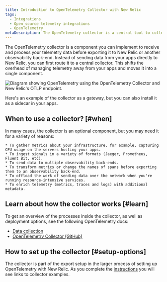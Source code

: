 ```yaml
---
title: Introduction to OpenTelemetry Collector with New Relic
tags:
  - Integrations
  - Open source telemetry integrations
  - OpenTelemetry
metaDescription: The OpenTelemetry collector is a central tool to collect, process, and export your telemetry.
---
```


The OpenTelemetry collector is a component you can implement to receive and process your telemetry data before exporting it to New Relic or another observability back-end. Instead of sending data from your apps directly to New Relic, you can first route it to a central collector. This shifts the overhead of managing telemetry away from your apps and moves it into a single component.

![Diagram showing OpenTelemetry using the OpenTelemetry Collector and New Relic's OTLP endpoint.](./images/native_otlp_with_collector.png "Diagram of OTLP with collector")

<figcaption>
Here's an example of the collector as a gateway, but you can also install it as a sidecar in your apps.
</figcaption>

## When to use a collector? [#when]

In many cases, the collector is an optional component, but you may need it for a variety of reasons:

    * To gather metrics about your infrastructure, for example, capturing CPU usage on the servers hosting your apps.
    * To ingest signals in a variety of formats (Jaeger, Prometheus, Fluent Bit, etc).
    * To send data to multiple observability back-ends.
    * To transform metrics or change the names of spans before exporting them to an observability back-end.
    * To offload the work of sending data over the network when you're running resource-intensive services.
    * To enrich telemetry (metrics, traces and logs) with additional metadata.

## Learn about how the collector works [#learn]

To get an overview of the processes inside the collector, as well as deployment options, see the following OpenTelemetry docs:

  * [Data collection](https://opentelemetry.io/docs/concepts/data-collection/)
  * [OpenTelemetry Collector (GitHub)](https://github.com/open-telemetry/opentelemetry-collector/blob/main/README.md)

## How to set up the collector [#setup-options]

The collector is part of the export setup in the larger process of setting up OpenTelemetry with New Relic. As you complete the [instructions](/docs/more-integrations/open-source-telemetry-integrations/opentelemetry/opentelemetry-quick-start) you will see links to collector examples.


